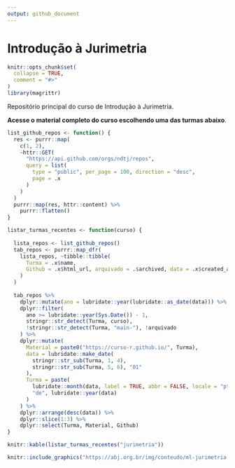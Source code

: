 ```yaml
---
output: github_document
---
```


# Introdução à Jurimetria

<!-- README.md is generated from README.Rmd. Please edit that file -->

```r
knitr::opts_chunk$set(
  collapse = TRUE,
  comment = "#>"
)
library(magrittr)
```

Repositório principal do curso de Introdução à Jurimetria.

**Acesse o material completo do curso escolhendo uma das turmas abaixo**.

```r
list_github_repos <- function() {
  res <- purrr::map(
    c(1, 2), 
    ~httr::GET(
      "https://api.github.com/orgs/ndtj/repos",
      query = list(
        type = "public", per_page = 100, direction = "desc", 
        page = .x
      )
    )
  )
  purrr::map(res, httr::content) %>% 
    purrr::flatten()
}

listar_turmas_recentes <- function(curso) {
  
  lista_repos <- list_github_repos()
  tab_repos <- purrr::map_dfr(
    lista_repos, ~tibble::tibble(
      Turma = .x$name, 
      Github = .x$html_url, arquivado = .$archived, data = .x$created_at
    )
  )
  
  tab_repos %>% 
    dplyr::mutate(ano = lubridate::year(lubridate::as_date(data))) %>% 
    dplyr::filter(
      ano >= lubridate::year(Sys.Date()) - 1, 
      stringr::str_detect(Turma, curso), 
      !stringr::str_detect(Turma, "main-"), !arquivado
    ) %>% 
    dplyr::mutate(
      Material = paste0("https://curso-r.github.io/", Turma), 
      data = lubridate::make_date(
        stringr::str_sub(Turma, 1, 4), 
        stringr::str_sub(Turma, 5, 6), "01"
      ), 
      Turma = paste(
        lubridate::month(data, label = TRUE, abbr = FALSE, locale = "pt_BR.UTF-8"),
        "de", lubridate::year(data)
      )
    ) %>% 
    dplyr::arrange(desc(data)) %>% 
    dplyr::slice(1:3) %>% 
    dplyr::select(Turma, Material, Github)
}

knitr::kable(listar_turmas_recentes("jurimetria"))
```

```r
knitr::include_graphics("https://abj.org.br/img/conteudo/ml-jurimetria.png")
```
